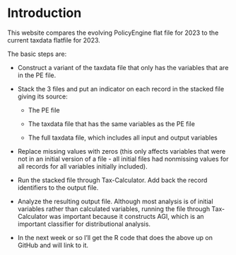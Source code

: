 # Introduction

This website compares the evolving PolicyEngine flat file for 2023 to the current taxdata flatfile for 2023.

The basic steps are:

-   Construct a variant of the taxdata file that only has the variables that are in the PE file.

-   Stack the 3 files and put an indicator on each record in the stacked file giving its source:

    -   The PE file

    -   The taxdata file that has the same variables as the PE file

    -   The full taxdata file, which includes all input and output variables

-   Replace missing values with zeros (this only affects variables that were not in an initial version of a file - all initial files had nonmissing values for all records for all variables initially included).

-   Run the stacked file through Tax-Calculator. Add back the record identifiers to the output file.

-   Analyze the resulting output file. Although most analysis is of initial variables rather than calculated variables, running the file through Tax-Calculator was important because it constructs AGI, which is an important classifier for distributional analysis.

-   In the next week or so I'll get the R code that does the above up on GitHub and will link to it.
